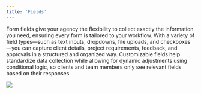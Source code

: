 ```yaml
---
title: 'Fields'
---
```


Form fields give your agency the flexibility to collect exactly the information you need, ensuring every form is tailored to your workflow. With a variety of field types—such as text inputs, dropdowns, file uploads, and checkboxes—you can capture client details, project requirements, feedback, and approvals in a structured and organized way. Customizable fields help standardize data collection while allowing for dynamic adjustments using conditional logic, so clients and team members only see relevant fields based on their responses.

![](/images/forms/form-fields-001.png)